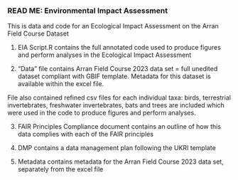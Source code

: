 ### READ ME: Environmental Impact Assessment ###

This is data and code for an Ecological Impact Assessment on the Arran Field Course Dataset

1. EIA Script.R contains the full annotated code used to produce figures and perform analyses in the Ecological Impact Assessment

2. "Data" file contains Arran Field Course 2023 data set = full unedited dataset compliant with GBIF template. Metadata for this dataset is available within the excel file.

File also contained refined csv files for each individual taxa: birds, terrestrial invertebrates, freshwater invertebrates, bats and trees are included which were used in the code to produce figures and perform analyses. 

3. FAIR Principles Compliance document contains an outline of how this data complies with each of the FAIR principles 

4. DMP contains a data management plan following the UKRI template

5. Metadata contains metadata for the Arran Field Course 2023 data set, separately from the excel file
